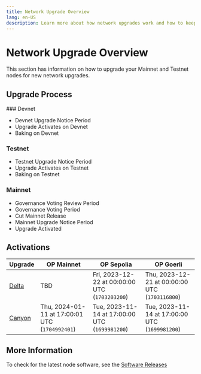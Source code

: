 ```yaml
---
title: Network Upgrade Overview
lang: en-US
description: Learn more about how network upgrades work and how to keep your nodes up to date.
---
```



# Network Upgrade Overview

This section has information on how to upgrade your Mainnet and Testnet nodes for new network upgrades.

## Upgrade Process

<Steps>
  ### Devnet

  *   Devnet Upgrade Notice Period
  *   Upgrade Activates on Devnet
  *   Baking on Devnet

  ### Testnet

  *   Testnet Upgrade Notice Period
  *   Upgrade Activates on Testnet
  *   Baking on Testnet

  ### Mainnet

  *   Governance Voting Review Period
  *   Governance Voting Period
  *   Cut Mainnet Release
  *   Mainnet Upgrade Notice Period
  *   Upgrade Activated
</Steps>

## Activations

| Upgrade                                                    | OP Mainnet                                     | OP Sepolia                                     | OP Goerli                                      |
| ---------------------------------------------------------- | ---------------------------------------------- | ---------------------------------------------- | ---------------------------------------------- |
| [Delta](/builders/node-operators/network-upgrades/delta)   | TBD                                            | Fri, 2023-12-22 at 00:00:00 UTC (`1703203200`) | Thu, 2023-12-21 at 00:00:00 UTC (`1703116800`) |
| [Canyon](/builders/node-operators/network-upgrades/canyon) | Thu, 2024-01-11 at 17:00:01 UTC (`1704992401`) | Tue, 2023-11-14 at 17:00:00 UTC (`1699981200`) | Tue, 2023-11-14 at 17:00:00 UTC (`1699981200`) |

## More Information

To check for the latest node software, see the [Software Releases](/builders/node-operators/releases)
